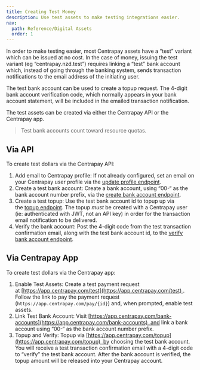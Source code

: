 ```yaml
---
title: Creating Test Money
description: Use test assets to make testing integrations easier.
nav:
  path: Reference/Digital Assets
  order: 1
---
```


In order to make testing easier, most Centrapay assets have a “test” variant which can be issued at no cost. In the case of money, issuing the test variant (eg “centrapay.nzd.test”) requires linking a “test” bank account which, instead of going through the banking system, sends transaction notifications to the email address of the initiating user.

The test bank account can be used to create a topup request. The 4-digit bank account verification code, which normally appears in your bank account statement, will be included in the emailed transaction notification.

The test assets can be created via either the Centrapay API or the Centrapay app.

> Test bank accounts count toward resource quotas.

## Via API

To create test dollars via the Centrapay API:

1. Add email to Centrapay profile: If not already configured, set an email on your Centrapay user profile via the [update profile endpoint](/api/profiles/#update-profile).
2. Create a test bank account: Create a bank account, using “00-“ as the bank account number prefix, via the [create bank account endpoint](/api/bank-accounts/#create-bank-account).
3. Create a test topup: Use the test bank account id to topup up via the [topup endpoint](/api/funds-transfers/#create-a-top-up). The topup *must* be created with a Centrapay user (ie: authenticated with JWT, not an API key) in order for the transaction email notification to be delivered.
4. Verify the bank account: Post the 4-digit code from the test transaction confirmation email, along with the test bank account id, to the [verify bank account endpoint](/api/bank-accounts/#verify-bank-account).

## Via Centrapay App

To create test dollars via the Centrapay app:

1. Enable Test Assets: Create a test payment request at [https://app.centrapay.com/test](https://app.centrapay.com/test) . Follow the link to pay the payment request (`https://app.centrapay.com/pay/{id}`) and, when prompted, enable test assets.
2. Link Test Bank Account: Visit [https://app.centrapay.com/bank-accounts](https://app.centrapay.com/bank-accounts)  and link a bank account using “00-“ as the bank account number prefix.
3. Topup and Verify: Topup via [https://app.centrapay.com/topup](https://app.centrapay.com/topup)  by choosing the test bank account. You will receive a test transaction confirmation email with a 4-digit code to “verify” the test bank account. After the bank account is verified, the topup amount will be released into your Centrapay account.
